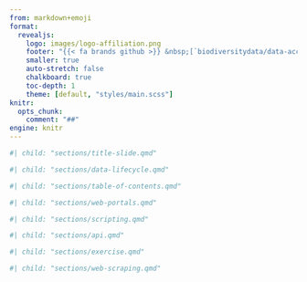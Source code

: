 ```yaml
---
from: markdown+emoji
format:
  revealjs:
    logo: images/logo-affiliation.png
    footer: "{{< fa brands github >}} &nbsp;[`biodiversitydata/data-access`](https://github.com/biodiversitydata/data-access) &nbsp; &bull; &nbsp; {{< fa brands creative-commons >}} {{< fa brands creative-commons-by >}} &nbsp;[`cc-by-4.0`](https://creativecommons.org/licenses/by/4.0/deed.en)"
    smaller: true
    auto-stretch: false
    chalkboard: true
    toc-depth: 1
    theme: [default, "styles/main.scss"]
knitr:
  opts_chunk: 
    comment: "##"
engine: knitr
---
```


<!-- Insert section 'Title slide' -->

```r
#| child: "sections/title-slide.qmd"
```


<!-- Insert section 'Where are we?' -->

```r
#| child: "sections/data-lifecycle.qmd"
```

<!-- Insert section 'Table of contents' -->

```r
#| child: "sections/table-of-contents.qmd"
```


<!-- Insert section 'Web portals' -->

```r
#| child: "sections/web-portals.qmd"
```


<!-- Insert section 'Scripting' -->

```r
#| child: "sections/scripting.qmd"
```


<!-- Insert section 'API' -->

```r
#| child: "sections/api.qmd"
```


<!-- Insert section 'Exercise' -->

```r
#| child: "sections/exercise.qmd"
```


<!-- Insert section 'Web scraping' -->

```r
#| child: "sections/web-scraping.qmd"
```

